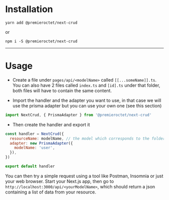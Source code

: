 
# Installation

`yarn add @premieroctet/next-crud`

or

`npm i -S @premieroctet/next-crud`

---

# Usage

- Create a file under `pages/api/<modelName>` called `[[...someName]].ts`. You can also have 2 files called `index.ts` and `[id].ts` under that folder, both files will have to contain the same content.

- Import the handler and the adapter you want to use, in that case we will use the prisma adapter but you can use your own one (see <Link href="/api-docs/adapters">this section</Link>)

```javascript
import NextCrud, { PrismaAdapter } from '@premieroctet/next-crud'
```

- Then create the handler and export it

```javascript
const handler = NextCrud({
  resourceName: modelName, // the model which corresponds to the folder name
  adapter: new PrismaAdapter({
    modelName: 'user',
  }),
})

export default handler
```

You can then try a simple request using a tool like Postman, Insomnia or just your web browser. Start your Next.js app, then go to `http://localhost:3000/api/<yourModelName>`, which should return a json containing a list of data from your resource.
